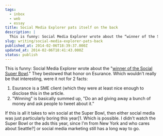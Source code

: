 ```yaml
---
tags:
  - inbox
  - web
  - essay
title: Social Media Explorer pats itself on the back
description: |
  This is funny: Social Media Explorer wrote about the “winner of the Social Super Bowl.” They bestowed that honor on Esurance. Which wouldn’t really be that interesting, were it not for 2 facts: Esurance is a SME client (which they were at least nice enough to disclose this in the article. “Winning” is basically summed \[…]
slug: writing/social-media-explorer-pats-back
published_at: 2014-02-06T18:39:37.000Z
updated_at: 2014-02-06T18:41:43.000Z
status: publish
---
```

This is funny: Social Media Explorer wrote about the "[winner of the Social Super Bowl](http://www.socialmediaexplorer.com/social-media-marketing/five-reasons-esurance-won-the-social-super-bowl/)." They bestowed that honor on Esurance. Which wouldn't really be that interesting, were it not for 2 facts:

1. Esurance is a SME client (which they were at least nice enough to disclose this in the article.
2. "Winning" is basically summed up, "Do an ad giving away a bunch of money and ask people to tweet about it."

If this is all it takes to win social at the Super Bowl, then either social media was just particularly boring this year\[1. Which is possible. I didn't watch the Super Bowl or the ads this year, since I'm from New York and who cares about Seattle?] or social media marketing still has a long way to go.
